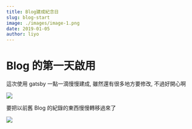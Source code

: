 ```yaml
---
title: Blog建成紀念日
slug: blog-start
image: ./images/image-1.png
date: 2019-01-05
author: liyo
---
```


# Blog 的第一天啟用

這次使用 gatsby 一點一滴慢慢建成, 雖然還有很多地方要修改, 不過好開心啊

![](images/image-2.png)

要把以前舊 Blog 的紀錄的東西慢慢轉移過來了

![](images/image-3.png)
